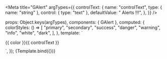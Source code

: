 
<Meta
  title="GAlert"
  argTypes={{
    controlText: {
      name: "controlText",
      type: { name: "string" },
      control: { type: "text" },
      defaultValue: " Alerts !!!",
    },
  }}
/>

  props: Object.keys(argTypes),
  components: { GAlert },
  computed: {
    colorStyles: () => [
      "primary",
      "secondary",
      "success",
      "danger",
      "warning",
      "info",
      "white",
      "dark",
    ],
  },
  template: `
  <div>
    <div v-for="(color, index) in colorStyles" :key="index" style="margin-bottom: 10px;">
      <g-alert :color="color">{{ color }}{{ controlText }}</g-alert>
    </div>
  </div>
  `,
});

<Canvas>
  <Story name="default">{Template.bind({})}</Story>
</Canvas>